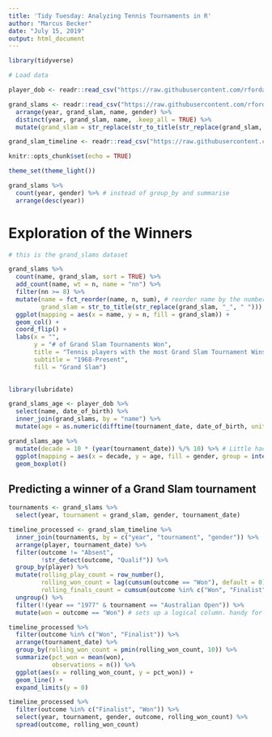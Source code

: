 ```yaml
---
title: 'Tidy Tuesday: Analyzing Tennis Tournaments in R'
author: "Marcus Becker"
date: "July 15, 2019"
output: html_document
---
```


```r

library(tidyverse)

# Load data

player_dob <- readr::read_csv("https://raw.githubusercontent.com/rfordatascience/tidytuesday/master/data/2019/2019-04-09/player_dob.csv")

grand_slams <- readr::read_csv("https://raw.githubusercontent.com/rfordatascience/tidytuesday/master/data/2019/2019-04-09/grand_slams.csv") %>%
  arrange(year, grand_slam, name, gender) %>%
  distinct(year, grand_slam, name, .keep_all = TRUE) %>%
  mutate(grand_slam = str_replace(str_to_title(str_replace(grand_slam, "_", " ")), "Us", "US")) 

grand_slam_timeline <- readr::read_csv("https://raw.githubusercontent.com/rfordatascience/tidytuesday/master/data/2019/2019-04-09/grand_slam_timeline.csv")

knitr::opts_chunk$set(echo = TRUE)

theme_set(theme_light())

```

```r

grand_slams %>%
  count(year, gender) %>% # instead of group_by and summarise
  arrange(desc(year))

```


# Exploration of the Winners

```r

# this is the grand_slams dataset

grand_slams %>%
  count(name, grand_slam, sort = TRUE) %>%
  add_count(name, wt = n, name = "nn") %>%
  filter(nn >= 8) %>%
  mutate(name = fct_reorder(name, n, sum), # reorder name by the number of wins (for plotting)
         grand_slam = str_to_title(str_replace(grand_slam, "_", " "))) %>%  
  ggplot(mapping = aes(x = name, y = n, fill = grand_slam)) +
  geom_col() +
  coord_flip() +
  labs(x = "",
       y = "# of Grand Slam Tournaments Won",
       title = "Tennis players with the most Grand Slam Tournament Wins",
       subtitle = "1968-Present",
       fill = "Grand Slam")
  
```

```r

library(lubridate)

grand_slams_age <- player_dob %>%
  select(name, date_of_birth) %>%
  inner_join(grand_slams, by = "name") %>%
  mutate(age = as.numeric(difftime(tournament_date, date_of_birth, unit = "days") / 365.25))

grand_slams_age %>%
  mutate(decade = 10 * (year(tournament_date)) %/% 10) %>% # Little hack to get at decade
  ggplot(mapping = aes(x = decade, y = age, fill = gender, group = interaction(gender, decade))) +
  geom_boxplot()

```

## Predicting a winner of a Grand Slam tournament 


```r

tournaments <- grand_slams %>%
  select(year, tournament = grand_slam, gender, tournament_date)

timeline_processed <- grand_slam_timeline %>%
  inner_join(tournaments, by = c("year", "tournament", "gender")) %>%
  arrange(player, tournament_date) %>%
  filter(outcome != "Absent",
         !str_detect(outcome, "Qualif")) %>%
  group_by(player) %>%
  mutate(rolling_play_count = row_number(),
         rolling_won_count = lag(cumsum(outcome == "Won"), default = 0),
         rolling_finals_count = cumsum(outcome %in% c("Won", "Finalist"))) %>%
  ungroup() %>%
  filter(!(year == "1977" & tournament == "Australian Open")) %>%
  mutate(won = outcome == "Won") # sets up a logical column. handy for modeling later. 

timeline_processed %>%
  filter(outcome %in% c("Won", "Finalist")) %>%
  arrange(tournament_date) %>%
  group_by(rolling_won_count = pmin(rolling_won_count, 10)) %>%
  summarize(pct_won = mean(won),
            observations = n()) %>%
  ggplot(aes(x = rolling_won_count, y = pct_won)) +
  geom_line() +
  expand_limits(y = 0)

timeline_processed %>%
  filter(outcome %in% c("Finalist", "Won")) %>%
  select(year, tournament, gender, outcome, rolling_won_count) %>%
  spread(outcome, rolling_won_count)







```















